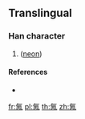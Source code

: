 {{also|氝}}
==Translingual==

===Han character===
{{Han char|rn=84|rad=气|as=05|sn=9|four=|canj=ONMOB|ids=⿹气丙}}

# {{alternative form of|氝|lang=mul|sc=Hani|nodot=1}} ([[neon]])

====References====
* {{Han ref|kx=0599.111|dkj=17054|hdz=32011.021|uh=6C1E|ud=27678}}

[[fr:氞]]
[[pl:氞]]
[[th:氞]]
[[zh:氞]]